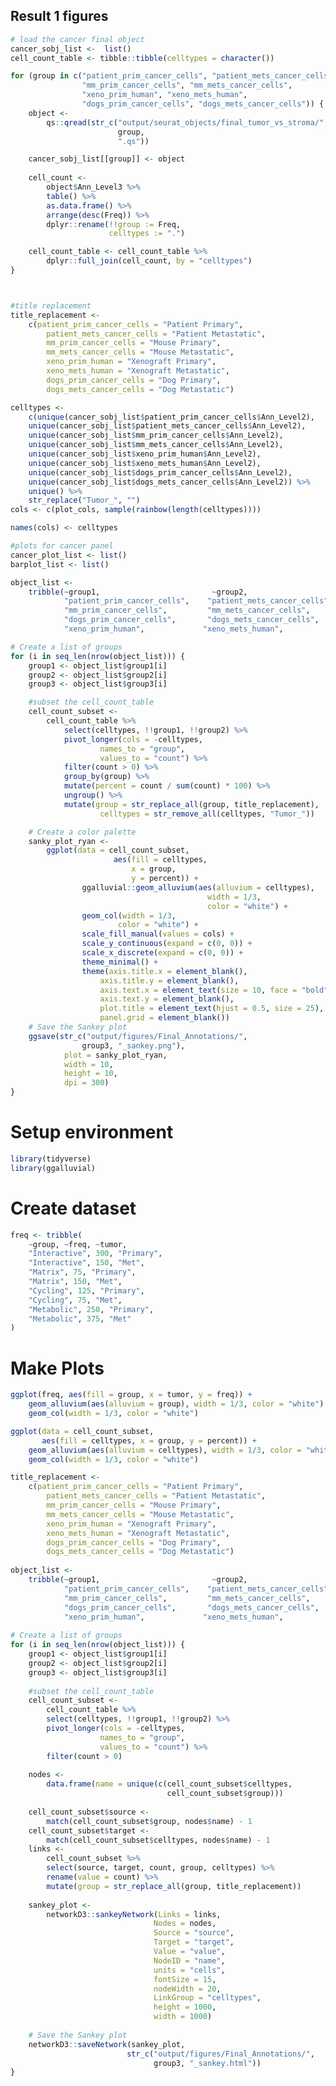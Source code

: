 
## Result 1 figures
```r
# load the cancer final object
cancer_sobj_list <-  list()
cell_count_table <- tibble::tibble(celltypes = character())

for (group in c("patient_prim_cancer_cells", "patient_mets_cancer_cells",
                "mm_prim_cancer_cells", "mm_mets_cancer_cells",
                "xeno_prim_human", "xeno_mets_human",
                "dogs_prim_cancer_cells", "dogs_mets_cancer_cells")) {
    object <- 
        qs::qread(str_c("output/seurat_objects/final_tumor_vs_stroma/",
                        group,
                        ".qs"))

    cancer_sobj_list[[group]] <- object
                
    cell_count <-
        object$Ann_Level3 %>%
        table() %>%
        as.data.frame() %>%
        arrange(desc(Freq)) %>%
        dplyr::rename(!!group := Freq,
                      celltypes := ".")

    cell_count_table <- cell_count_table %>%
        dplyr::full_join(cell_count, by = "celltypes")
}



#title replacement
title_replacement <- 
    c(patient_prim_cancer_cells = "Patient Primary",
        patient_mets_cancer_cells = "Patient Metastatic",
        mm_prim_cancer_cells = "Mouse Primary",
        mm_mets_cancer_cells = "Mouse Metastatic",
        xeno_prim_human = "Xenograft Primary",
        xeno_mets_human = "Xenograft Metastatic",
        dogs_prim_cancer_cells = "Dog Primary",
        dogs_mets_cancer_cells = "Dog Metastatic")

celltypes <-
    c(unique(cancer_sobj_list$patient_prim_cancer_cells$Ann_Level2),
    unique(cancer_sobj_list$patient_mets_cancer_cells$Ann_Level2),
    unique(cancer_sobj_list$mm_prim_cancer_cells$Ann_Level2),
    unique(cancer_sobj_list$mm_mets_cancer_cells$Ann_Level2),
    unique(cancer_sobj_list$xeno_prim_human$Ann_Level2),
    unique(cancer_sobj_list$xeno_mets_human$Ann_Level2),
    unique(cancer_sobj_list$dogs_prim_cancer_cells$Ann_Level2),
    unique(cancer_sobj_list$dogs_mets_cancer_cells$Ann_Level2)) %>%
    unique() %>%
    str_replace("Tumor_", "")
cols <- c(plot_cols, sample(rainbow(length(celltypes))))

names(cols) <- celltypes

#plots for cancer panel
cancer_plot_list <- list()
barplot_list <- list()

object_list <-
    tribble(~group1,                         ~group2,                       ~group3,
            "patient_prim_cancer_cells",    "patient_mets_cancer_cells",   "Human_Patients",
            "mm_prim_cancer_cells",         "mm_mets_cancer_cells",         "Syngeneic_Mouse",
            "dogs_prim_cancer_cells",       "dogs_mets_cancer_cells",       "Canine_Patients",
            "xeno_prim_human",             "xeno_mets_human",             "Human Patient_Xenograft")

# Create a list of groups
for (i in seq_len(nrow(object_list))) {
    group1 <- object_list$group1[i]
    group2 <- object_list$group2[i]
    group3 <- object_list$group3[i]

    #subset the cell_count_table
    cell_count_subset <-
        cell_count_table %>%
            select(celltypes, !!group1, !!group2) %>%
            pivot_longer(cols = -celltypes,
                    names_to = "group",
                    values_to = "count") %>%
            filter(count > 0) %>%
            group_by(group) %>%
            mutate(percent = count / sum(count) * 100) %>%
            ungroup() %>%
            mutate(group = str_replace_all(group, title_replacement),
                    celltypes = str_remove_all(celltypes, "Tumor_"))

    # Create a color palette
    sanky_plot_ryan <-
        ggplot(data = cell_count_subset, 
                       aes(fill = celltypes,
                           x = group,
                           y = percent)) +
                ggalluvial::geom_alluvium(aes(alluvium = celltypes),
                                            width = 1/3, 
                                            color = "white") +
                geom_col(width = 1/3,
                        color = "white") +
                scale_fill_manual(values = cols) +
                scale_y_continuous(expand = c(0, 0)) +
                scale_x_discrete(expand = c(0, 0)) +
                theme_minimal() +
                theme(axis.title.x = element_blank(),
                    axis.title.y = element_blank(),
                    axis.text.x = element_text(size = 10, face = "bold"),
                    axis.text.y = element_blank(),
                    plot.title = element_text(hjust = 0.5, size = 25),
                    panel.grid = element_blank())
    # Save the Sankey plot
    ggsave(str_c("output/figures/Final_Annotations/",
                group3, "_sankey.png"),
            plot = sanky_plot_ryan,
            width = 10,
            height = 10,
            dpi = 300)
}

```

# Setup environment
```r
library(tidyverse)
library(ggalluvial)
```

# Create dataset
```r
freq <- tribble(
    ~group, ~freq, ~tumor,
    "Interactive", 300, "Primary",
    "Interactive", 150, "Met",
    "Matrix", 75, "Primary",
    "Matrix", 150, "Met",
    "Cycling", 125, "Primary",
    "Cycling", 75, "Met",
    "Metabolic", 250, "Primary",
    "Metabolic", 375, "Met"
)
```

# Make Plots
```r
ggplot(freq, aes(fill = group, x = tumor, y = freq)) +
    geom_alluvium(aes(alluvium = group), width = 1/3, color = "white") +
    geom_col(width = 1/3, color = "white")

ggplot(data = cell_count_subset, 
       aes(fill = celltypes, x = group, y = percent)) +
    geom_alluvium(aes(alluvium = celltypes), width = 1/3, color = "white") +
    geom_col(width = 1/3, color = "white")
```



```r
title_replacement <-
    c(patient_prim_cancer_cells = "Patient Primary",
        patient_mets_cancer_cells = "Patient Metastatic",
        mm_prim_cancer_cells = "Mouse Primary",
        mm_mets_cancer_cells = "Mouse Metastatic",
        xeno_prim_human = "Xenograft Primary",
        xeno_mets_human = "Xenograft Metastatic",
        dogs_prim_cancer_cells = "Dog Primary",
        dogs_mets_cancer_cells = "Dog Metastatic")
 
object_list <-
    tribble(~group1,                         ~group2,                       ~group3,
            "patient_prim_cancer_cells",    "patient_mets_cancer_cells",   "Human_Patients",
            "mm_prim_cancer_cells",         "mm_mets_cancer_cells",         "Syngeneic_Mouse",
            "dogs_prim_cancer_cells",       "dogs_mets_cancer_cells",       "Canine_Patients",
            "xeno_prim_human",             "xeno_mets_human",             "Human Patient_Xenograft")
 
# Create a list of groups
for (i in seq_len(nrow(object_list))) {
    group1 <- object_list$group1[i]
    group2 <- object_list$group2[i]
    group3 <- object_list$group3[i]
 
    #subset the cell_count_table
    cell_count_subset <-
        cell_count_table %>%
        select(celltypes, !!group1, !!group2) %>%
        pivot_longer(cols = -celltypes,
                    names_to = "group",
                    values_to = "count") %>%
        filter(count > 0)
   
    nodes <-
        data.frame(name = unique(c(cell_count_subset$celltypes,
                                   cell_count_subset$group)))
   
    cell_count_subset$source <-
        match(cell_count_subset$group, nodes$name) - 1
    cell_count_subset$target <-
        match(cell_count_subset$celltypes, nodes$name) - 1
    links <-        
        cell_count_subset %>%
        select(source, target, count, group, celltypes) %>%
        rename(value = count) %>%
        mutate(group = str_replace_all(group, title_replacement))
 
    sankey_plot <-
        networkD3::sankeyNetwork(Links = links,
                                Nodes = nodes,
                                Source = "source",
                                Target = "target",
                                Value = "value",
                                NodeID = "name",
                                units = "cells",
                                fontSize = 15,
                                nodeWidth = 20,
                                LinkGroup = "celltypes",
                                height = 1000,
                                width = 1000)
   
    # Save the Sankey plot
    networkD3::saveNetwork(sankey_plot,
                          str_c("output/figures/Final_Annotations/",
                                group3, "_sankey.html"))
}



```